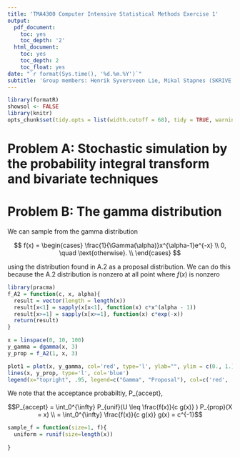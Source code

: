 ```yaml
--- 
title: 'TMA4300 Computer Intensive Statistical Methods Exercise 1'
output:
  pdf_document:
    toc: yes
    toc_depth: '2'
  html_document:
    toc: yes
    toc_depth: 2
    toc_float: yes
date: "`r format(Sys.time(), '%d.%m.%Y')`"
subtitle: 'Group members: Henrik Syversveen Lie, Mikal Stapnes (SKRIVE STUDENTNUMMER I STEDET??)'
---
```



```r
library(formatR)
showsol <- FALSE
library(knitr)
opts_chunk$set(tidy.opts = list(width.cutoff = 68), tidy = TRUE, warning = FALSE, error = FALSE, message = FALSE, echo = TRUE)
```

# Problem A: Stochastic simulation by the probability integral transform and bivariate techniques



# Problem B: The gamma distribution

We can sample from the gamma distribution 

$$ f(x) = \begin{cases}
\frac{1}{\Gamma(\alpha)}x^{\alpha-1}e^{-x} \\
0, \quad \text{otherwise}. \\
\end{cases} $$



using the distribution found in A.2 as a proposal distribution. We can do this because the A.2 distribution is nonzero at all point where $f(x)$ is nonzero

```r
library(pracma)
f_A2 = function(c, x, alpha){
  result = vector(length = length(x))
  result[x<1] = sapply(x[x<1], function(x) c*x^(alpha - 1))
  result[x>=1] = sapply(x[x>=1], function(x) c*exp(-x))
  return(result)
}

x = linspace(0, 10, 100)
y_gamma = dgamma(x, 3)
y_prop = f_A2(1, x, 3)

plot1 = plot(x, y_gamma, col='red', type='l', ylab="", ylim = c(0., 1.))
lines(x, y_prop, type='l', col='blue')
legend(x="topright", .95, legend=c("Gamma", "Proposal"), col=c('red', 'blue'), lty=1, cex=0.8)
```
We note that the acceptance probabiltiy, P_{accept}, 

$$P_{accept} = \int_0^{\infty} P_{unif}(U \leq \frac{f(x)}{c g(x)} ) P_{prop}(X = x) \\
 = \int_0^{\infty} \frac{f(x)}{c g(x)} g(x) = c^{-1}$$

```r
sample_f = function(size=1, f){
  uniform = runif(size=length(x))
  
}
  
```

